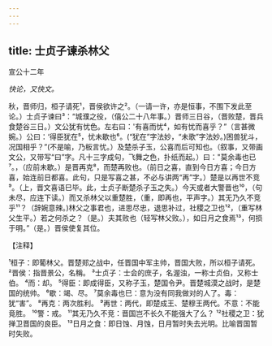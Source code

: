 ```yaml
---
---
---
```

title: 士贞子谏杀林父
---



宣公十二年

*快论，又快文。*

秋，晋师归，桓子请死¹，晋侯欲许之²。（一请一许，亦是恒事，不围下发此至论。）士贞子谏曰³：“城濮之役，（僖公二十八年事。）晋师三日谷，（晋败楚，晋兵食楚谷三日。）文公犹有忧色。左右曰：'有喜而忧⁴，如有忧而喜乎？”（言甚微婉。）公曰：‘得臣犹在⁵，忧未歇也⁶。(“犹在”字法妙，“未歌”字法妙。)困兽犹斗，况国相乎？”(不是喻，乃板言忧。）及楚杀子玉，公喜而后可知也。（叙事，又带画文公，又带写“曰”字。凡十三字成句，飞舞之色，扑纸而起。）曰："莫余毒也已⁷。，（应前未歇。）是晋再克⁸，而楚再败也。（前日之喜，直到今日方喜；今日方喜，始连前日都喜。此句，只是写喜之甚，不必与讲两“再”字。）楚是以再世不竞⁹。（上，晋文喜语巳毕。此，士贞子断楚杀子玉之失。）今天或者大警晋也¹⁰，（句未尽，应连下读。）而又杀林父以重楚胜，（重，即再也，平声字。）其无乃久不竞乎¹¹？（辞婉意辣。)林父之事君也，进思尽忠，退思补过，社稷之卫也¹²，（重写林父生平。）若之何杀之？（是。）夫其败也（轻写林父败。），如日月之食焉¹³，何损于明。”（是。）晋侯使复其位。

【注释】

¹桓子：即葡林父。晋楚郑之战中，任晋国中军主帅，晋国大败，所以桓子请死。
²晋侯：指晋景公，名稱。
³士贞子：士会的庶子，名渥浊，一称士贞伯，又称士伯。
⁴而：却。
⁵得臣：即成得臣，又称子玉，楚国令尹。晋楚城漠之战时，是楚国的统帅。
⁶歇：竭、尽。
⁷莫余毒也巳：意为没有同我做对的人了。毒：犹“害”。
⁸再克：两次胜利。
⁹再世：两代，即楚成王、楚穆王两代。不意：不能竟胜。
¹⁰警：戒。
¹¹其无乃久不竞：晋国岂不长久不能强大了么？
¹²社稷之卫：犹掸卫晋国的良臣。
¹³日月之食：即日蚀、月蚀，日月暂时失去光明。比喻晋国暂时失败。